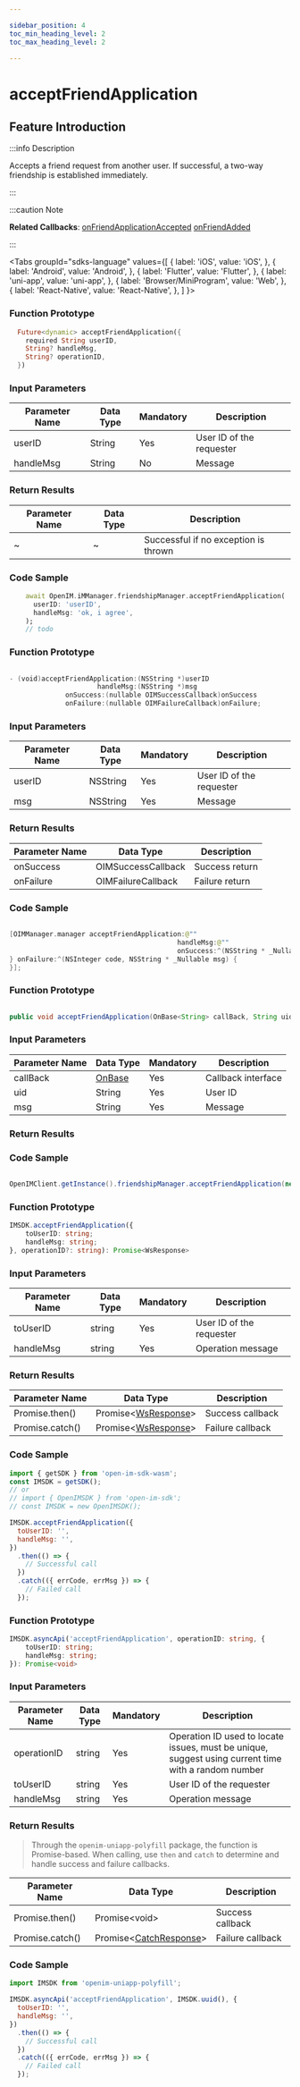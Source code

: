 ```yaml
---

sidebar_position: 4
toc_min_heading_level: 2
toc_max_heading_level: 2

---
```


# acceptFriendApplication

## Feature Introduction

:::info Description

Accepts a friend request from another user. If successful, a two-way friendship is established immediately.

:::

:::caution Note

**Related Callbacks**:
[onFriendApplicationAccepted](../../callback/onFriendApplicationAccepted)
[onFriendAdded](../../callback/OnFriendAdded)

:::

<Tabs
groupId="sdks-language"
values={[
{ label: 'iOS', value: 'iOS', },
{ label: 'Android', value: 'Android', },
{ label: 'Flutter', value: 'Flutter', },
{ label: 'uni-app', value: 'uni-app', },
{ label: 'Browser/MiniProgram', value: 'Web', },
{ label: 'React-Native', value: 'React-Native', },
]
}>

<TabItem value="Flutter">

### Function Prototype

```dart showLineNumbers
  Future<dynamic> acceptFriendApplication({
    required String userID,
    String? handleMsg,
    String? operationID,
  })
```

### Input Parameters

| Parameter Name | Data Type | Mandatory | Description               |
| -------------- | --------- | --------- | ------------------------- |
| userID         | String    | Yes       | User ID of the requester  |
| handleMsg      | String    | No        | Message                   |

### Return Results

| Parameter Name | Data Type | Description                    |
| -------------- | --------- | ------------------------------ |
| ~              | ~         | Successful if no exception is thrown |

### Code Sample

```dart showLineNumbers
    await OpenIM.iMManager.friendshipManager.acceptFriendApplication(
      userID: 'userID',
      handleMsg: 'ok, i agree',
    );
    // todo
```

</TabItem>

<TabItem value="iOS">

### Function Prototype

```swift showLineNumbers

- (void)acceptFriendApplication:(NSString *)userID
                      handleMsg:(NSString *)msg
              onSuccess:(nullable OIMSuccessCallback)onSuccess
              onFailure:(nullable OIMFailureCallback)onFailure;

```

### Input Parameters

| Parameter Name | Data Type | Mandatory | Description               |
| -------------- | --------- | --------- | ------------------------- |
| userID         | NSString  | Yes       | User ID of the requester  |
| msg            | NSString  | Yes       | Message                   |

### Return Results

| Parameter Name | Data Type                                   | Description  |
| -------------- | -------------------------------------------- | ------------ |
| onSuccess      | OIMSuccessCallback                           | Success return |
| onFailure      | OIMFailureCallback                           | Failure return |

### Code Sample

```swift showLineNumbers

[OIMManager.manager acceptFriendApplication:@""
                                          handleMsg:@""
                                          onSuccess:^(NSString * _Nullable data) {
} onFailure:^(NSInteger code, NSString * _Nullable msg) {
}];

```

</TabItem>

<TabItem value="Android">

### Function Prototype

```Java showLineNumbers

public void acceptFriendApplication(OnBase<String> callBack, String uid, String msg)

```

### Input Parameters

| Parameter Name | Data Type                                | Mandatory | Description  |
| -------------- | ----------------------------------------- | --------- | ------------ |
| callBack       | [OnBase](/callback/onBase.mdx) | Yes       | Callback interface |
| uid            | String                                    | Yes       | User ID      |
| msg            | String                                    | Yes       | Message      |

### Return Results

### Code Sample

```Java showLineNumbers

OpenIMClient.getInstance().friendshipManager.acceptFriendApplication(new OnBase<String>(){...},uid,msg)

```

</TabItem>

<TabItem value="Web">

### Function Prototype

```ts showLineNumbers
IMSDK.acceptFriendApplication({
    toUserID: string;
    handleMsg: string;
}, operationID?: string): Promise<WsResponse>
```

### Input Parameters

| Parameter Name | Data Type | Mandatory | Description               |
| -------------- | --------- | --------- | ------------------------- |
| toUserID       | string    | Yes       | User ID of the requester  |
| handleMsg      | string    | Yes       | Operation message         |

### Return Results

| Parameter Name  | Data Type                                           | Description       |
| --------------- | ---------------------------------------------------- | ----------------- |
| Promise.then()  | Promise<[WsResponse](/class/response.mdx)\> | Success callback |
| Promise.catch() | Promise<[WsResponse](/class/response.mdx)\> | Failure callback |

### Code Sample

```js showLineNumbers
import { getSDK } from 'open-im-sdk-wasm';
const IMSDK = getSDK();
// or
// import { OpenIMSDK } from 'open-im-sdk';
// const IMSDK = new OpenIMSDK();

IMSDK.acceptFriendApplication({
  toUserID: '',
  handleMsg: '',
})
  .then(() => {
    // Successful call
  })
  .catch(({ errCode, errMsg }) => {
    // Failed call
  });
```

</TabItem>

<TabItem value="uni-app">

### Function Prototype

```ts showLineNumbers
IMSDK.asyncApi('acceptFriendApplication', operationID: string, {
    toUserID: string;
    handleMsg: string;
}): Promise<void>
```

### Input Parameters

| Parameter Name  | Data Type | Mandatory | Description                                                  |
| --------------- | --------- | --------- | ------------------------------------------------------------ |
| operationID     | string    | Yes       | Operation ID used to locate issues, must be unique, suggest using current time with a random number |
| toUserID        | string    | Yes       | User ID of the requester                                     |
| handleMsg       | string    | Yes       | Operation message                                            |

### Return Results

> Through the `openim-uniapp-polyfill` package, the function is Promise-based. When calling, use `then` and `catch` to determine and handle success and failure callbacks.

| Parameter Name  | Data Type                                             | Description       |
| --------------- | ------------------------------------------------------ | ----------------- |
| Promise.then()  | Promise<void\>                                         | Success callback |
| Promise.catch() | Promise<[CatchResponse](/class/response.mdx)\> | Failure callback |

### Code Sample

```js showLineNumbers
import IMSDK from 'openim-uniapp-polyfill';

IMSDK.asyncApi('acceptFriendApplication', IMSDK.uuid(), {
  toUserID: '',
  handleMsg: '',
})
  .then(() => {
    // Successful call
  })
  .catch(({ errCode, errMsg }) => {
    // Failed call
  });
```

</TabItem>

</Tabs>